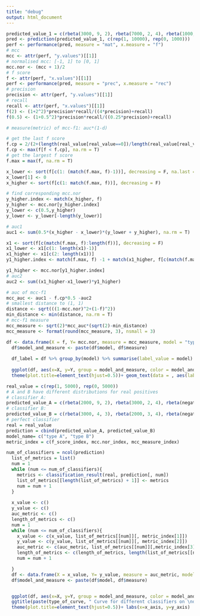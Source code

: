 ```yaml
---
title: "debug"
output: html_document
---
```




```r

predicted_value_1 = c(rbeta(3000, 9, 2), rbeta(7000, 2, 4), rbeta(1000, 2, 4))
pred <- prediction(predicted_value_1, c(rep(1, 10000), rep(0, 1000)))
perf <- performance(pred, measure = "mat", x.measure = "f")
# mcc
mcc <- attr(perf, "y.values")[[1]]
# normalised mcc: [-1, 1] to [0, 1]
mcc.nor <- (mcc + 1)/2
# f score
f <- attr(perf, "x.values")[[1]]  
perf <- performance(pred, measure = "prec", x.measure = "rec")
# precision
precision <- attr(perf, "y.values")[[1]]
# recall
recall <- attr(perf, "x.values")[[1]]
f(2) <- (1+2^2)*precision*recall/((4*precision)+recall)
f(0.5) <- (1+0.5^2)*precision*recall/((0.25*precision)+recall)

# measure(metric) of mcc-f1: auc*(1-d)

# get the last f score
f.cp = 2/(2+(length(real_value[real_value==0])/length(real_value[real_value==1])))
f.cp <- max(f[f < f.cp], na.rm = T)
# get the largest f score
f.max = max(f, na.rm = T)

x_lower <- sort(f[c(1: (match(f.max, f)-1))], decreasing = F, na.last = F)
x_lower[1] <- 0
x_higher <- sort(f[c(1: match(f.max, f))], decreasing = F)

# find corresponding mcc.nor
y_higher.index <- match(x_higher, f)
y_higher <- mcc.nor[y_higher.index]
y_lower <- c(0.5,y_higher)
y_lower <- y_lower[-length(y_lower)]

# auc1
auc1 <- sum(0.5*(x_higher - x_lower)*(y_lower + y_higher), na.rm = T)

x1 <- sort(f[c(match(f.max, f):length(f))], decreasing = F)
x1_lower <- x1[c(1: length(x1)-1)]
x1_higher <- x1[c(2: length(x1))]
y1_higher.index <- match(f.max, f) -1 + match(x1_higher, f[c(match(f.max, f):length(f))])

y1_higher <- mcc.nor[y1_higher.index]
# auc2
auc2 <- sum((x1_higher-x1_lower)*y1_higher)

# auc of mcc-f1
mcc_auc <- auc1 - f.cp*0.5 -auc2
# smallest distance to (1, 1)
distance <- sqrt(((1-mcc.nor)^2+(1-f)^2))
min_distance <- min(distance, na.rm = T)
# mcc-f1 measure
mcc_measure <- sqrt(2)*mcc_auc*(sqrt(2)-min_distance)
mcc_measure <- format(round(mcc_measure, 3), nsmall = 3)

df <- data.frame(X = f, Y= mcc.nor, measure = mcc_measure, model = "type A")
  df$model_and_measure <- paste(df$model, df$measure)
  
  df_label = df %>% group_by(model) %>% summarise(label_value = model)
  
  ggplot(df, aes(x=X, y=Y, group = model_and_measure, color = model_and_measure,ymin=0, ymax=1, xmin=0, xmax=1 )) + geom_point(size = 0.2, shape = 21, fill="white") +
  theme(plot.title=element_text(hjust=0.5))+ geom_text(data = , aes(label = measure), hjust = 0.7, vjust = 1)
```

```r
real_value = c(rep(1, 5000), rep(0, 5000))
# A and B have different distributions for real positives 
# classifier A:
predicted_value_A = c(rbeta(2000, 9, 2), rbeta(3000, 2, 4), rbeta(negative_num, 2, 4))
# classifier B:
predicted_value_B = c(rbeta(3000, 4, 3), rbeta(2000, 3, 4), rbeta(negative_num, 2, 4))
# perfect classifier
real = real_value
prediction = cbind(predicted_value_A, predicted_value_B)
model_name= c("type A", "type B")
metric_index = c(f_score_index, mcc.nor_index, mcc_measure_index)

num_of_classifiers = ncol(prediction)
  list_of_metrics = list()
  num = 1
  while (num <= num_of_classifiers){
    metrics <- classification_result(real, prediction[, num])
    list_of_metrics[[length(list_of_metrics) + 1]] <- metrics
    num = num + 1
  }
  
  x_value <- c()
  y_value <- c()
  auc_metric <- c()
  length_of_metrics <- c()
  num = 1
  while (num <= num_of_classifiers){
    x_value <- c(x_value, list_of_metrics[[num]][, metric_index[1]])
    y_value <- c(y_value, list_of_metrics[[num]][, metric_index[2]])
    auc_metric <- c(auc_metric, list_of_metrics[[num]][,metric_index[3]], recursive = T)
    length_of_metrics <- c(length_of_metrics, length(list_of_metrics[[num]][, metric_index[1]]))
    num = num + 1

  }
  df <- data.frame(X = x_value, Y= y_value, measure = auc_metric, model = rep(model_name, times = length_of_metrics))
  df$model_and_measure <- paste(df$model, df$measure)


  ggplot(df, aes(x=X, y=Y, group = model_and_measure, color = model_and_measure,ymin=0, ymax=1, xmin=0, xmax=1 )) + geom_point(size = 0.2, shape = 21, fill="white")+
  ggtitle(paste(type_of_curve, " Curve for different classifiers on \ndata set with positive versus negative" , positive_vs_negative)) +
  theme(plot.title=element_text(hjust=0.5))+ labs(x=x_axis, y=y_axis)
    
```

